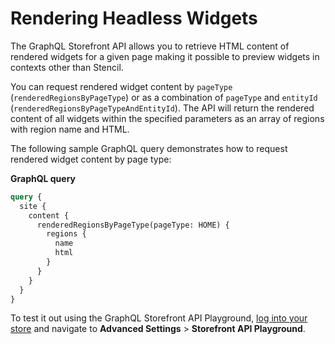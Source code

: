 # Rendering Headless Widgets

The GraphQL Storefront API allows you to retrieve HTML content of rendered widgets for a given page making it possible to preview widgets in contexts other than Stencil.

You can request rendered widget content by `pageType` (`renderedRegionsByPageType`) or as a combination of `pageType` and `entityId` (`renderedRegionsByPageTypeAndEntityId`). The API will return the rendered content of all widgets within the specified parameters as an array of regions with region name and HTML.

The following sample GraphQL query demonstrates how to request rendered widget content by page type:

**GraphQL query**

```graphql filename="Example query: Render headless widget" showLineNumbers
query {
  site {
    content {
      renderedRegionsByPageType(pageType: HOME) {
        regions {
          name
          html
        }
      }
    }
  }
}
```

To test it out using the GraphQL Storefront API Playground, [log into your store](https://login.bigcommerce.com/deep-links/manage) and navigate to **Advanced Settings** > **Storefront API Playground**.

